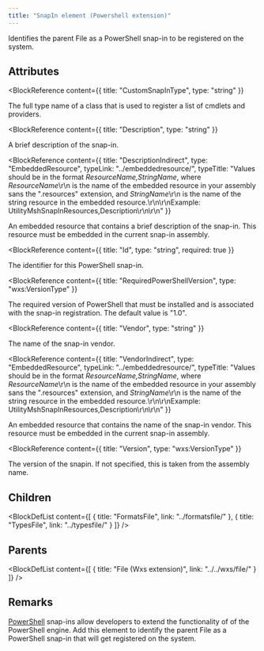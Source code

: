 ```yaml
---
title: "SnapIn element (Powershell extension)"
---
```



Identifies the parent File as a PowerShell snap-in to be registered on the system.


## Attributes

<BlockWrapper>

  <BlockReference
    content={{
      title: "CustomSnapInType",
      type: "string"
    }}
  >
  The full type name of a class that is used to register a list of cmdlets and providers.
  </BlockReference>

  <BlockReference
    content={{
      title: "Description",
      type: "string"
    }}
  >
  A brief description of the snap-in.
  </BlockReference>

  <BlockReference
    content={{
      title: "DescriptionIndirect",
      type: "EmbeddedResource",
      typeLink: "../embeddedresource/",
      typeTitle: "Values should be in the format *ResourceName,StringName*, where *ResourceName*\r\n is the name of the embedded resource in your assembly sans the \".resources\" extension, and *StringName*\r\n is the name of the string resource in the embedded resource.\r\n\r\nExample: UtilityMshSnapInResources,Description\r\n\r\n"
    }}
  >
  An embedded resource that contains a brief description of the snap-in.
   This resource must be embedded in the current snap-in assembly.
  </BlockReference>

  <BlockReference
    content={{
      title: "Id",
      type: "string",
      required: true
    }}
  >
  The identifier for this PowerShell snap-in.
  </BlockReference>

  <BlockReference
    content={{
      title: "RequiredPowerShellVersion",
      type: "wxs:VersionType"
    }}
  >
  The required version of PowerShell that must be installed and is associated with the
   snap-in registration. The default value is "1.0".
  </BlockReference>

  <BlockReference
    content={{
      title: "Vendor",
      type: "string"
    }}
  >
  The name of the snap-in vendor.
  </BlockReference>

  <BlockReference
    content={{
      title: "VendorIndirect",
      type: "EmbeddedResource",
      typeLink: "../embeddedresource/",
      typeTitle: "Values should be in the format *ResourceName,StringName*, where *ResourceName*\r\n is the name of the embedded resource in your assembly sans the \".resources\" extension, and *StringName*\r\n is the name of the string resource in the embedded resource.\r\n\r\nExample: UtilityMshSnapInResources,Description\r\n\r\n"
    }}
  >
  An embedded resource that contains the name of the snap-in vendor.
   This resource must be embedded in the current snap-in assembly.
  </BlockReference>

  <BlockReference
    content={{
      title: "Version",
      type: "wxs:VersionType"
    }}
  >
  The version of the snapin. If not specified, this is taken from the assembly name.
  </BlockReference>

</BlockWrapper>

## Children

<BlockDefList content={[
    {
      title: "FormatsFile",
      link: "../formatsfile/"
    },
    {
      title: "TypesFile",
      link: "../typesfile/"
    }
  ]}
/>

## Parents

<BlockDefList content={[
    {
      title: "File (Wxs extension)",
      link: "../../wxs/file/"
    }
  ]}
/>

## Remarks

[PowerShell](http://www.microsoft.com/powershell) snap-ins allow developers to
 extend the functionality of of the PowerShell engine. Add this element to identify
 the parent File as a PowerShell snap-in that will get registered on the system.